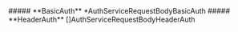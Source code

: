 
<Collapsible>
    ##### **BasicAuth** *AuthServiceRequestBodyBasicAuth
    <Collapsible.Break/>
    <AuthServiceRequestBodyBasicAuth/>
</Collapsible>

<Collapsible>
    ##### **HeaderAuth** []AuthServiceRequestBodyHeaderAuth
    <Collapsible.Break/>
    <AuthServiceRequestBodyHeaderAuth/>
</Collapsible>

